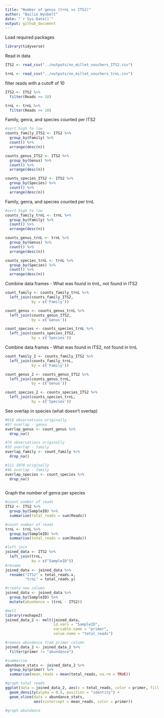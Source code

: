 ```yaml
---
title: "Number of genus (trnL vs ITS2)"
author: "Bailie Wynbelt"
date: "`r Sys.Date()`"
output: github_document
---
```

Load required packages
```r
library(tidyverse)
```

Read in data
```r
ITS2 <- read_csv("../outputs/no_millet_vouchers_ITS2.csv")

trnL <- read_csv("../outputs/no_millet_vouchers_trnL.csv")
```

filter reads with a cutoff of 10
```r
ITS2 <- ITS2 %>% 
  filter(Reads >= 10)

trnL <- trnL %>% 
  filter(Reads >= 10)

```

Family, genra, and species counted per ITS2
```r
#sort high to low
counts_family_ITS2 <- ITS2 %>% 
  group_by(Family) %>% 
  count() %>% 
  arrange(desc(n))

counts_genus_ITS2 <- ITS2 %>% 
  group_by(Genus) %>% 
  count() %>% 
  arrange(desc(n))

counts_species_ITS2 <- ITS2 %>% 
  group_by(Species) %>% 
  count() %>% 
  arrange(desc(n))
```

Family, genra, and species counted per trnL
```r
#sort high to low
counts_family_trnL <- trnL %>% 
  group_by(Family) %>% 
  count() %>% 
  arrange(desc(n))

counts_genus_trnL <- trnL %>% 
  group_by(Genus) %>% 
  count() %>% 
  arrange(desc(n))

counts_species_trnL <- trnL %>% 
  group_by(Species) %>% 
  count() %>% 
  arrange(desc(n))

```

Combine data frames - What was found in trnL, not found in ITS2
```r
count_family <- counts_family_trnL %>% 
  left_join(counts_family_ITS2,
            by = c('Family'))

count_genus <- counts_genus_trnL %>% 
  left_join(counts_genus_ITS2,
            by = c('Genus'))

count_species <- counts_species_trnL %>% 
  left_join(counts_species_ITS2,
            by = c('Species'))
```

Combine data frames - What was found in ITS2, not found in trnL
```r
count_family_2 <- counts_family_ITS2 %>% 
  left_join(counts_family_trnL,
            by = c('Family'))

count_genus_2 <- counts_genus_ITS2 %>% 
  left_join(counts_genus_trnL,
            by = c('Genus'))

count_species_2 <- counts_species_ITS2 %>% 
  left_join(counts_species_trnL,
            by = c('Species'))
```

See overlap in species (what doesn't overlap)
```r
#618 observations originally
#97 overlap - genus
overlap_genus <- count_genus %>% 
  drop_na()

#74 observations originally
#33 overlap - family
overlap_family <- count_family %>% 
  drop_na()

#111 1076 originally
#46 overlap - family
overlap_species <- count_species %>% 
  drop_na()
  
```

Graph the number of genra per species
```r
#count number of reads
ITS2 <- ITS2 %>%
  group_by(SampleID) %>% 
  summarise(total_reads = sum(Reads))

#count number of reads
trnL <- trnL %>% 
  group_by(SampleID) %>% 
  summarise(total_reads = sum(Reads))

#left join
joined_data <- ITS2 %>% 
  left_join(trnL, 
            by = c("SampleID"))
#rename 
joined_data <- joined_data %>% 
  rename("ITS2" = total_reads.x,
         "trnL" = total_reads.y)

#create new column
joined_data <- joined_data %>%
  group_by(SampleID) %>% 
  mutate(abundance = (trnL - ITS2))

#melt
library(reshape2)
joined_data_2 <- melt(joined_data,
                      id.vars = "SampleID",
                      variable.name = "primer",
                      value.name = "total_reads")

#remove abundance from primer column
joined_data_2 <- joined_data_2 %>% 
  filter(primer != "abundance")

#summarise
abundance_stats <- joined_data_2 %>% 
  group_by(primer) %>% 
  summarise(mean_reads = mean(total_reads, na.rm = TRUE))

#graph total reads
ggplot(data = joined_data_2, aes(x = total_reads, color = primer, fill = primer)) +
  geom_density(alpha = 0.5, position = "identity") +
  geom_vline(data = abundance_stats,
             aes(xintercept = mean_reads, color = primer))

#graph abundance
  
  
```